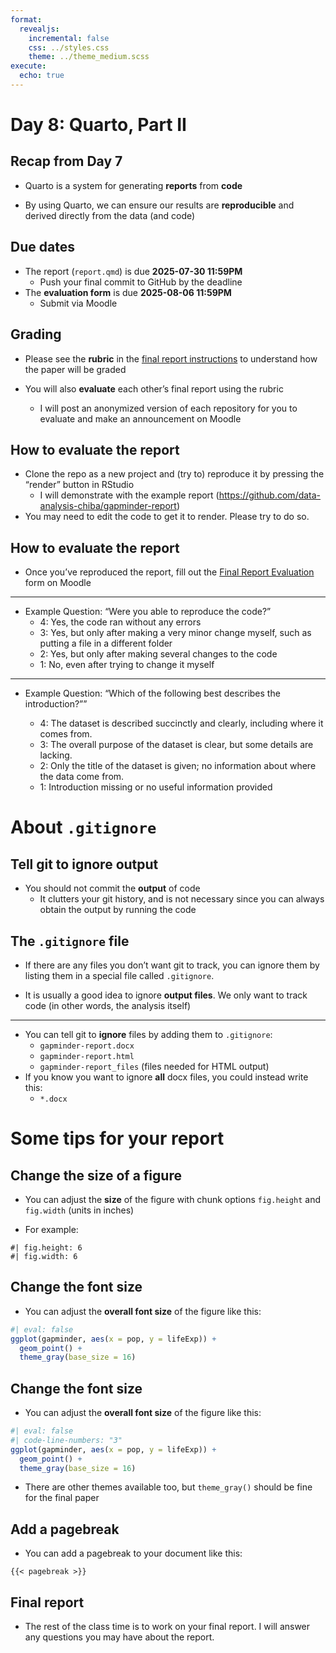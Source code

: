 ```yaml
---
format:
  revealjs:
    incremental: false
    css: ../styles.css
    theme: ../theme_medium.scss
execute: 
  echo: true
---
```


# Day 8: Quarto, Part II

## Recap from Day 7

- Quarto is a system for generating **reports** from **code**

- By using Quarto, we can ensure our results are **reproducible** and derived directly from the data (and code)

## Due dates

- The report (`report.qmd`) is due **2025-07-30 11:59PM**
  - Push your final commit to GitHub by the deadline

- The **evaluation form** is due **2025-08-06 11:59PM**
  - Submit via Moodle

## Grading

- Please see the **rubric** in the [final report instructions](https://moodle.gs.chiba-u.jp/moodle/mod/resource/view.php?id=1423683) to understand how the paper will be graded

- You will also **evaluate** each other's final report using the rubric
  - I will post an anonymized version of each repository for you to evaluate and make an announcement on Moodle

## How to evaluate the report

- Clone the repo as a new project and (try to) reproduce it by pressing the "render" button in RStudio
  - I will demonstrate with the example report (<https://github.com/data-analysis-chiba/gapminder-report>)

- You may need to edit the code to get it to render. Please try to do so.

## How to evaluate the report

- Once you've reproduced the report, fill out the [Final Report Evaluation](https://moodle.gs.chiba-u.jp/moodle/mod/quiz/view.php?id=1422866) form on Moodle

---

- Example Question: "Were you able to reproduce the code?"
  - 4: Yes, the code ran without any errors
  - 3: Yes, but only after making a very minor change myself, such as putting a file in a different folder
  - 2: Yes, but only after making several changes to the code
  - 1: No, even after trying to change it myself

---

- Example Question: "Which of the following best describes the introduction?""

  - 4: The dataset is described succinctly and clearly, including where it comes from.
  - 3: The overall purpose of the dataset is clear, but some details are lacking.
  - 2: Only the title of the dataset is given; no information about where the data come from.
  - 1: Introduction missing or no useful information provided

# About `.gitignore`

## Tell git to ignore output

- You should not commit the **output** of code
  - It clutters your git history, and is not necessary since you can always obtain the output by running the code

## The `.gitignore` file

- If there are any files you don't want git to track, you can ignore them by listing them in a special file called `.gitignore`.

- It is usually a good idea to ignore **output files**. We only want to track code (in other words, the analysis itself)

---

- You can tell git to **ignore** files by adding them to `.gitignore`:
  - `gapminder-report.docx`
  - `gapminder-report.html`
  - `gapminder-report_files` (files needed for HTML output)

- If you know you want to ignore **all** docx files, you could instead write this:
  - `*.docx`

# Some tips for your report

## Change the size of a figure

- You can adjust the **size** of the figure with chunk options `fig.height` and `fig.width` (units in inches)

- For example:

```
#| fig.height: 6
#| fig.width: 6
```

## Change the font size

- You can adjust the **overall font size** of the figure like this:

```r
#| eval: false
ggplot(gapminder, aes(x = pop, y = lifeExp)) +
  geom_point() +
  theme_gray(base_size = 16)
```

## Change the font size

- You can adjust the **overall font size** of the figure like this:

```r
#| eval: false
#| code-line-numbers: "3"
ggplot(gapminder, aes(x = pop, y = lifeExp)) +
  geom_point() +
  theme_gray(base_size = 16)
```

::: {.incremental}

- There are other themes available too, but `theme_gray()` should be fine for the final paper

:::

## Add a pagebreak

- You can add a pagebreak to your document like this:

 <code>&lbrace;&lbrace;</code>`< pagebreak >`<code>&rbrace;&rbrace;</code>

## Final report

- The rest of the class time is to work on your final report. I will answer any questions you may have about the report.